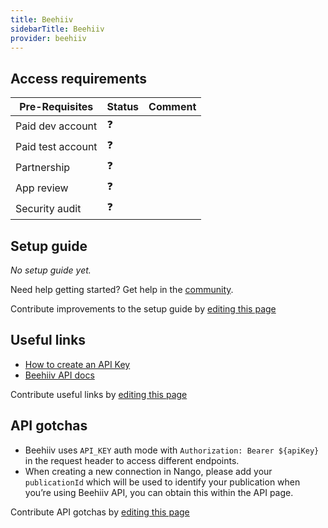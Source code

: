 ```yaml
---
title: Beehiiv
sidebarTitle: Beehiiv
provider: beehiiv
---
```



<Overview />
<PreBuiltTooling />
<PreBuiltUseCases />

## Access requirements
| Pre-Requisites | Status | Comment|
| - | - | - |
| Paid dev account | ❓ |  |
| Paid test account | ❓ |  |
| Partnership | ❓ | |
| App review | ❓ |  |
| Security audit | ❓ | |


## Setup guide

_No setup guide yet._

<Tip>Need help getting started? Get help in the [community](https://nango.dev/slack).</Tip>

<Note>Contribute improvements to the setup guide by [editing this page](https://github.com/nangohq/nango/tree/master/docs-v2/integrations/all/beehiiv.mdx)</Note>


## Useful links

-   [How to create an API Key](https://developers.beehiiv.com/welcome/create-an-api-key)
-   [Beehiiv API docs](https://developers.beehiiv.com/api-reference/automation-journeys/create)

<Note>Contribute useful links by [editing this page](https://github.com/nangohq/nango/tree/master/docs-v2/integrations/all/beehiiv.mdx)</Note>

## API gotchas

- Beehiiv uses `API_KEY` auth mode with `Authorization: Bearer ${apiKey}` in the request header to access different endpoints.
- When creating a new connection in Nango, please add your `publicationId` which will be used to identify your publication when you’re using Beehiiv API, you can obtain this within the API page.

<Note>Contribute API gotchas by [editing this page](https://github.com/nangohq/nango/tree/master/docs-v2/integrations/all/beehiiv.mdx)</Note>